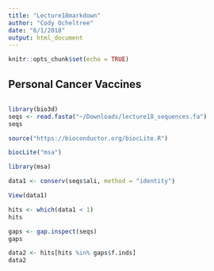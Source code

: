 ```yaml
---
title: "Lecture18markdown"
author: "Cody Ocheltree"
date: "6/1/2018"
output: html_document
---
```


```r
knitr::opts_chunk$set(echo = TRUE)
```

## Personal Cancer Vaccines
```r

```


```r
library(bio3d)
seqs <- read.fasta("~/Downloads/lecture18_sequences.fa")
seqs
```

```r
source("https://bioconductor.org/biocLite.R")
```

```r
biocLite("msa")
```

```r
library(msa)
```

```r
data1 <- conserv(seqs$ali, method = "identity")
```


```r
View(data1)
```

```r
hits <- which(data1 < 1)
hits
```

```r
gaps <- gap.inspect(seqs)
gaps
```

```r
data2 <- hits[hits %in% gaps$f.inds]
data2
```

